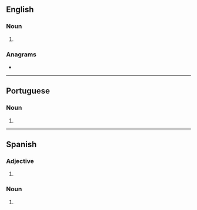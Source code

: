 ==English==

===Noun===
{{head|en|noun form}}

# {{plural of|macaca|lang=en}}

===Anagrams===
* {{anagrams|en|a=aaaccms|camacas}}

----

==Portuguese==

===Noun===
{{head|pt|noun form}}

# {{pt-noun form of|macaco|f|pl}}

----

==Spanish==

===Adjective===
{{head|es|adjective form}}

# {{es-adj form of|macaco|f|pl}}

===Noun===
{{head|es|noun plural form|g=f-p}}

# {{inflection of|macaco||f|p|lang=es}}